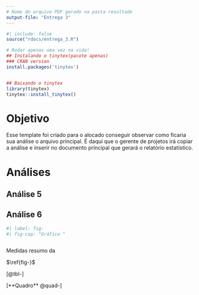 ```yaml
---
# Nome do arquivo PDF gerado na pasta resultado
output-file: "Entrega 3"
---
```


```r
#| include: false
source("rdocs/entrega_3.R")
```

```r
# Rodar apenas uma vez na vida!
## Instalando o tinytex(pacote apenas)
### CRAN version
install.packages('tinytex')


## Baixando o tinytex
library(tinytex)
tinytex::install_tinytex()
```




# Objetivo

Esse template foi criado para o alocado conseguir observar como ficaria sua análise o arquivo principal. É daqui que o gerente de projetos irá copiar a análise e inserir no documento principal que gerará o relatório estatístico.

# Análises

## Análise 5

## Análise 6

```r
#| label: fig-
#| fig-cap: "Gráfico "



```


::: {#quad- layout-align="center" quad-pos="H"}
```{=latex}



```

Medidas resumo da 
:::



::: {#tbl-modalidades layout-align="center" tbl-pos="H"}
```{=latex}


```


:::




$\ref{fig-}$

[@tbl-]


[**Quadro** @quad-]





